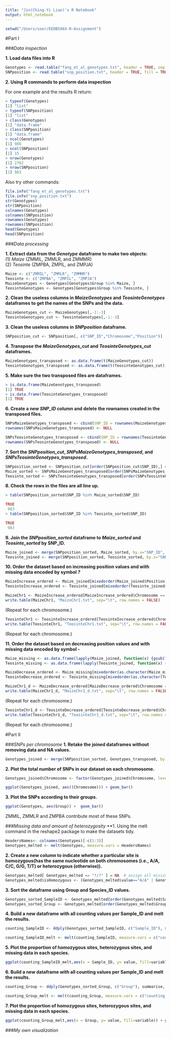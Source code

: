 ```yaml
---
title: "Jin(Ching-Yi Liao)'s R Notebook"
output: html_notebook
---
```

```r
setwd("/Users/user/EEOB546X-R-Assignment")
```
#Part I

###*Data inspection*

**1. Load data files into R**

```r
Genotypes <- read.table("fang_et_al_genotypes.txt", header = TRUE, sep = "\t", stringsAsFactors = FALSE)
SNPposition <- read.table("snp_position.txt", header = TRUE, fill = TRUE, sep = "\t", stringsAsFactors = FALSE)
```
**2. Using R commands to perform data inspection**

For one example and the results R return:
```r
> typeof(Genotypes)
[1] "list"
> typeof(SNPposition)
[1] "list"
> class(Genotypes)
[1] "data.frame"
> class(SNPposition)
[1] "data.frame"
> ncol(Genotypes)
[1] 986
> ncol(SNPposition)
[1] 15
> nrow(Genotypes)
[1] 2782
> nrow(SNPposition)
[1] 983
```

Also try other commands:
```r
file.info("fang_et_al_genotypes.txt")
file.info("snp_position.txt")
str(Genotypes)
str(SNPposition)
colnames(Genotypes)
colnames(SNPposition)
rownames(Genotypes)
rownames(SNPposition)
head(Genotypes)
head(SNPposition)
```
###*Data processing*

**1. Extract data from the *Genotype* dataframe to make two objects:**
<br />(1) *Maize* (ZMMIL, ZMMLR, and ZMMMR)
<br />(2) *Teosinte* (ZMPBA, ZMPIL, and ZMPJA)

```r
Maize <- c("ZMMIL", "ZMMLR", "ZMMMR")
Teosinte <- c("ZMPBA", "ZMPIL", "ZMPJA")
MaizeGenotypes <- Genotypes[Genotypes$Group %in% Maize, ]
TeosinteGenotypes <- Genotypes[Genotypes$Group %in% Teosinte, ]
```

**2. Clean the useless columns in *MaizeGenotypes* and *TeosinteGenotypes* dataframes to get the names of the SNPs and the data.**

```r
MaizeGenotypes_cut <- MaizeGenotypes[,-1:-3]
TeosinteGenotypes_cut <- TeosinteGenotypes[,-1:-3]
```

**3. Clean the useless columns in *SNPposition* dataframe.**

```r
SNPposition_cut <- SNPposition[, c("SNP_ID","Chromosome","Position")]
```

**4. Transpose the *MaizeGenotypes_cut* and *TeosinteGenotypes_cut* dataframes.**

```r
MaizeGenotypes_transposed <- as.data.frame(t(MaizeGenotypes_cut))
TeosinteGenotypes_transposed <- as.data.frame(t(TeosinteGenotypes_cut))
```
**5. Make sure the two transposed files are dataframes.**

```r
> is.data.frame(MaizeGenotypes_transposed)
[1] TRUE
> is.data.frame(TeosinteGenotypes_transposed)
[1] TRUE
```
**6. Create a new *SNP_ID* column and delete the rownames created in the transposed files.**

```r
SNPsMaizeGenotypes_transposed <- cbind(SNP_ID = rownames(MaizeGenotypes_transposed), MaizeGenotypes_transposed)
rownames(SNPsMaizeGenotypes_transposed) <- NULL

SNPsTeosinteGenotypes_transposed <- cbind(SNP_ID = rownames(TeosinteGenotypes_transposed), TeosinteGenotypes_transposed)
rownames(SNPsTeosinteGenotypes_transposed) <- NULL
```

**7. Sort the *SNPposition_cut*, *SNPsMaizeGenotypes_transposed*, and *SNPsTeosinteGenotypes_transposed*.**

```r
SNPposition_sorted <- SNPposition_cut[order(SNPposition_cut$SNP_ID),] #sort by SNP_ID
Maize_sorted <- SNPsMaizeGenotypes_transposed[order(SNPsMaizeGenotypes_transposed$SNP_ID),] #sort by SNP_ID
Teosinte_sorted <- SNPsTeosinteGenotypes_transposed[order(SNPsTeosinteGenotypes_transposed$SNP_ID),] #sort by SNP_ID
```

**8. Check the rows in the files are all line up.**

```r
> table(SNPposition_sorted$SNP_ID %in% Maize_sorted$SNP_ID)

TRUE 
 983 
> table(SNPposition_sorted$SNP_ID %in% Teosinte_sorted$SNP_ID)

TRUE 
 983 
```
**9. Join the *SNPposition_sorted* dataframe to *Maize_sorted* and *Teosinte_sorted* by SNP_ID.**

```r
Maize_joined <- merge(SNPposition_sorted, Maize_sorted, by.x="SNP_ID", by.y="SNP_ID")
Teosinte_joined <- merge(SNPposition_sorted, Teosinte_sorted, by.x="SNP_ID", by.y="SNP_ID")
```
**10. Order the dataset based on increasing position values and with missing data encoded by symbol *?* **

```r
MaizeIncrease_ordered <- Maize_joined[mixedorder(Maize_joined$Position),] 
TeosinteIncrease_ordered <- Teosinte_joined[mixedorder(Teosinte_joined$Position),]
```
```r
MaizeChr1 <- MaizeIncrease_ordered[MaizeIncrease_ordered$Chromosome == 1,]
write.table(MaizeChr1, "MaizeChr1.txt", sep="\t", row.names = FALSE) 
```
(Repeat for each chromosome.)
```r
TeosinteChr1 <- TeosinteIncrease_ordered[TeosinteIncrease_ordered$Chromosome == 1,]
write.table(TeosinteChr1, "TeosinteChr1.txt", sep="\t", row.names = FALSE)
```
(Repeat for each chromosome.)

**11. Order the dataset based on decreasing position values and with missing data encoded by symbol - **
```r
Maize_missing <- as.data.frame(lapply(Maize_joined, function(x) {gsub("\\?","-", x)})) # missing data replaced with symbol -
Teosinte_missing <- as.data.frame(lapply(Teosinte_joined, function(x) {gsub("\\?","-", x)})) # missing data replaced with symbol -
```
```r
MaizeDecrease_ordered <- Maize_missing[mixedorder(as.character(Maize_missing$Position), decreasing=TRUE),] 
TeosinteDecrease_ordered <- Teosinte_missing[mixedorder(as.character(Teosinte_missing$Position), decreasing=TRUE),]
```
```r
MaizeChr1_d <- MaizeDecrease_ordered[MaizeDecrease_ordered$Chromosome == 1,]
write.table(MaizeChr1_d, "MaizeChr1_d.txt", sep="\t", row.names = FALSE)
```
(Repeat for each chromosome.)
```r
TeosinteChr1_d <- TeosinteDecrease_ordered[TeosinteDecrease_ordered$Chromosome == 1,]
write.table(TeosinteChr1_d, "TeosinteChr1_d.txt", sep="\t", row.names = FALSE)
```
(Repeat for each chromosome.)

#Part II

###*SNPs per chromosome*
**1. Retake the joined dataframes without removing data and NA values. **
```r
Genotypes_joined <- merge(SNPposition_sorted, Genotypes_transposed, by.x = "SNP_ID", by.y ="row.names", all.y = TRUE)
```
**2. Plot the total number of SNPs in our dataset on each chromosome.**
```r
Genotypes_joined$Chromosome <- factor(Genotypes_joined$Chromosome, levels = c("1", "2", "3", "4", "5", "6", "7", "8", "9", "10", "multiple", "unknown", "NA"))

ggplot(Genotypes_joined, aes((Chromosome))) + geom_bar()
```
**3. Plot the SNPs according to their groups.**
```r
ggplot(Genotypes, aes(Group)) +  geom_bar()
```
ZMMIL, ZMMLR and ZMPBA contribute most of these SNPs.

###*Missing data and amount of heterozygosity*
**1. Using the melt command in the reshape2 package to make the datasets tidy. 
```r
HeadersNames<- colnames(Genotypes)[-c(1:3)]
Genotypes_melted <- melt(Genotypes, measure.vars = HeadersNames)
```
**2. Create a new column to indicate whether a particular site is homozygous(has the same nucleotide on both chromosomes (i.e., A/A, C/C, G/G, T/T) or heterozygous (otherwise)).**
```r
Genotypes_melted[ Genotypes_melted == "?/?" ] = NA  # assign all missing values as NA
Genotypes_melted$isHomozygous <- (Genotypes_melted$value=="A/A" | Genotypes_melted$value=="C/C" | Genotypes_melted$value=="G/G" | Genotypes_melted$value=="T/T")
```
**3. Sort the dataframe using Group and Species_ID values. **
```r
Genotypes_sorted_SampleID <- Genotypes_melted[order(Genotypes_melted$Sample_ID),]
Genotypes_sorted_Group <- Genotypes_melted[order(Genotypes_melted$Group),]
```
**4. Build a new dataframe with all counting values per Sample_ID and melt the results.**
```r
counting_SampleID <- ddply(Genotypes_sorted_SampleID, c("Sample_ID"), summarise, counting_Homozygous=sum(isHomozygous, na.rm=TRUE), counting_Heterozygous=sum(!isHomozygous, na.rm=TRUE), isNA=sum(is.na(isHomozygous)))

counting_SampleID_melt <- melt(counting_SampleID, measure.vars = c("counting_Homozygous", "counting_Heterozygous", "isNA"))
```

**5. Plot the proportion of homozygous sites, heterozygous sites, and missing data in each species.**
```r
ggplot(counting_SampleID_melt,aes(x = Sample_ID, y= value, fill=variable)) + geom_bar(stat = "identity", position = "stack")
```

**6. Build a new dataframe with all counting values per Sample_ID and melt the results.**
```r
counting_Group <- ddply(Genotypes_sorted_Group, c("Group"), summarise, counting_Homozygous=sum(isHomozygous, na.rm=TRUE), counting_Heterozygous=sum(!isHomozygous, na.rm=TRUE), isNA=sum(is.na(isHomozygous)))

counting_Group_melt <- melt(counting_Group, measure.vars = c("counting_Homozygous", "counting_Heterozygous", "isNA"))
```

**7. Plot the proportion of homozygous sites, heterozygous sites, and missing data in each species.**
```r
ggplot(counting_Group_melt,aes(x = Group, y= value, fill=variable)) + geom_bar(stat = "identity", position = "stack")
```
###*My own visualization*


